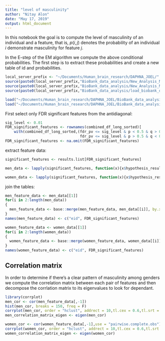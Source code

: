 ```yaml
---
title: "level of masculinity"
author: "Nitay Alon"
date: "May 17, 2019"
output: html_document
---
```


In this notebook the goal is to compute the level of masculinity of an individual and a feature, that is, $p(i,j)$ denotes the probability of an individual $i$ demonstrate masculinity for feature $j$.

In the E-step of the EM algorithm we compute the above conditional probabilities. The first step is to extract these probabilities and create a new table of id and probabilities.

```r
local_server_prefix <- "~/Documents/Human_brain_research/DAPHNA_JOEL/"
source(paste0(local_server_prefix,"BioBank_data_analysis/New_Analysis_Method/Residuals_analysis_methods/analyze_full_brain_feature.R"))
source(paste0(local_server_prefix,"BioBank_data_analysis/New_Analysis_Method/Residuals_analysis_methods/method_helper.R"))
source(paste0(local_server_prefix,"BioBank_data_analysis/load_biobank_data.R"))

load("~/Documents/Human_brain_research/DAPHNA_JOEL/BioBank_data_analysis/New_Analysis_Method/Residuals_analysis_methods/Results/New_analysis_method_results_normalized.RData")
load("~/Documents/Human_brain_research/DAPHNA_JOEL/BioBank_data_analysis/New_Analysis_Method/Residuals_analysis_methods/Results/combined_df_long_sorted.RData")
```

First select only FDR significant features from the antidiagonal: 
```r
sig_level <- 0.01
FDR_significant_features <- rownames(combined_df_long_sorted)[
    with(combined_df_long_sorted,(fdr_pv <= sig_level & p < 0.5 & q > 0.5 |
                                  fdr_pv <= sig_level & p > 0.5 & q < 0.5))]  
FDR_significant_features <- na.omit(FDR_significant_features)
```

extract feature data:
```r
significant_features <- results.list[FDR_significant_features]

men_data <- lapply(significant_features, function(x){x$hypothesis_results$pure_type_vs_mixed_gender_em_results$alternative_hypothesis$men_responsebilities})

women_data <- lapply(significant_features, function(x){x$hypothesis_results$pure_type_vs_mixed_gender_em_results$alternative_hypothesis$women_responsebilities})
```

join the tables:
```r
men_feature_data <- men_data[[1]]
for(i in 2:length(men_data))
{
  men_feature_data <- base::merge(men_feature_data, men_data[[i]], by.x = "eid", by.y = "eid")
}
names(men_feature_data) <- c("eid", FDR_significant_features)
```

```r
women_feature_data <- women_data[[1]]
for(i in 2:length(women_data))
{
  women_feature_data <- base::merge(women_feature_data, women_data[[i]], by.x = "eid", by.y = "eid")
}
names(women_feature_data) <- c("eid", FDR_significant_features)
```

## Correlation matrix

In order to determine if there's a clear pattern of masculinity among genders we compute the correlation matrix between each pair of features and then decompose the corrlation matrix to its eigenvalues to look for dependant.
```r
library(corrplot)
men_cor <- cor(men_feature_data[,-1])
hist(men_cor, breaks = 150, freq = F)
corrplot(men_cor, order = "hclust", addrect = 10,tl.cex = 0.6,tl.srt = 45)
men_correlation_matrix_eigen <- eigen(men_cor)
```

```r
women_cor <- cor(women_feature_data[,-1],use = "pairwise.complete.obs")
corrplot(women_cor, order = "hclust", addrect = 10,tl.cex = 0.6,tl.srt = 45)
women_correlation_matrix_eigen <- eigen(women_cor)
```





